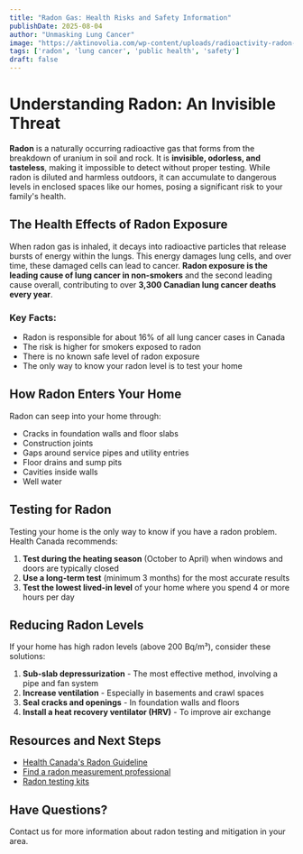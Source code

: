 ```yaml
---
title: "Radon Gas: Health Risks and Safety Information"
publishDate: 2025-08-04
author: "Unmasking Lung Cancer"
image: "https://aktinovolia.com/wp-content/uploads/radioactivity-radon-gas-w625.png"
tags: ['radon', 'lung cancer', 'public health', 'safety']
draft: false
---
```


# Understanding Radon: An Invisible Threat

**Radon** is a naturally occurring radioactive gas that forms from the breakdown of uranium in soil and rock. It is **invisible, odorless, and tasteless**, making it impossible to detect without proper testing. While radon is diluted and harmless outdoors, it can accumulate to dangerous levels in enclosed spaces like our homes, posing a significant risk to your family's health.

## The Health Effects of Radon Exposure

When radon gas is inhaled, it decays into radioactive particles that release bursts of energy within the lungs. This energy damages lung cells, and over time, these damaged cells can lead to cancer. **Radon exposure is the leading cause of lung cancer in non-smokers** and the second leading cause overall, contributing to over **3,300 Canadian lung cancer deaths every year**.

### Key Facts:
- Radon is responsible for about 16% of all lung cancer cases in Canada
- The risk is higher for smokers exposed to radon
- There is no known safe level of radon exposure
- The only way to know your radon level is to test your home

## How Radon Enters Your Home

Radon can seep into your home through:
- Cracks in foundation walls and floor slabs
- Construction joints
- Gaps around service pipes and utility entries
- Floor drains and sump pits
- Cavities inside walls
- Well water

## Testing for Radon

Testing your home is the only way to know if you have a radon problem. Health Canada recommends:
1. **Test during the heating season** (October to April) when windows and doors are typically closed
2. **Use a long-term test** (minimum 3 months) for the most accurate results
3. **Test the lowest lived-in level** of your home where you spend 4 or more hours per day

## Reducing Radon Levels

If your home has high radon levels (above 200 Bq/m³), consider these solutions:

1. **Sub-slab depressurization** - The most effective method, involving a pipe and fan system
2. **Increase ventilation** - Especially in basements and crawl spaces
3. **Seal cracks and openings** - In foundation walls and floors
4. **Install a heat recovery ventilator (HRV)** - To improve air exchange

## Resources and Next Steps

- [Health Canada's Radon Guideline](https://www.canada.ca/en/health-canada/services/health-risks-safety/radiation/radon.html)
- [Find a radon measurement professional](https://www.c-nrpp.ca/)
- [Radon testing kits](https://www.takeactiononradon.ca/test/radon-test-kits/)

## Have Questions?

Contact us for more information about radon testing and mitigation in your area.
